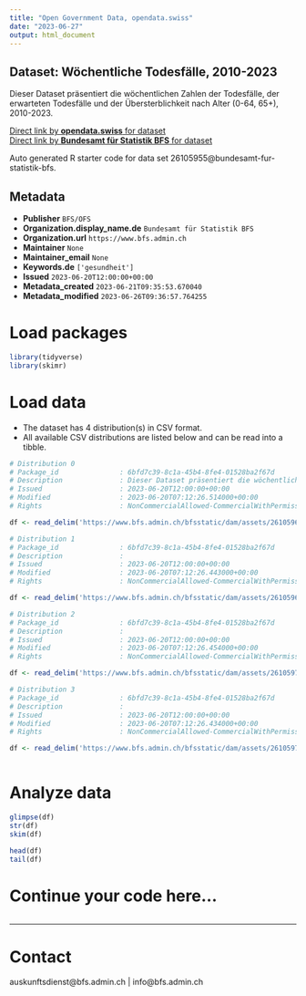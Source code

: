 ```yaml
---
title: "Open Government Data, opendata.swiss"
date: "2023-06-27"
output: html_document
---
```


## Dataset: Wöchentliche Todesfälle, 2010-2023

Dieser Dataset präsentiert die wöchentlichen Zahlen der Todesfälle, der erwarteten Todesfälle und der Übersterblichkeit nach Alter (0-64, 65+), 2010-2023.

[Direct link by **opendata.swiss** for dataset](https://opendata.swiss/de/dataset/wochentliche-todesfalle-2010-20231)<br>
[Direct link by **Bundesamt für Statistik BFS** for dataset](https://www.bfs.admin.ch/asset/de/ts-d-14.03.04.03-wr)

Auto generated R starter code for data set 26105955@bundesamt-fur-statistik-bfs.

## Metadata

- **Publisher** `BFS/OFS`
- **Organization.display_name.de** `Bundesamt für Statistik BFS`
- **Organization.url** `https://www.bfs.admin.ch`
- **Maintainer** `None`
- **Maintainer_email** `None`
- **Keywords.de** `['gesundheit']`
- **Issued** `2023-06-20T12:00:00+00:00`
- **Metadata_created** `2023-06-21T09:35:53.670040`
- **Metadata_modified** `2023-06-26T09:36:57.764255`


# Load packages

```r

library(tidyverse)
library(skimr)

```

# Load data

-   The dataset has 4 distribution(s) in CSV format.
-   All available CSV distributions are listed below and can be read into a tibble.

```r

# Distribution 0
# Package_id               : 6bfd7c39-8c1a-45b4-8fe4-01528ba2f67d
# Description              : Dieser Dataset präsentiert die wöchentlichen Zahlen der Todesfälle, der erwarteten Todesfälle und der Übersterblichkeit nach Alter (0-64, 65+), 2010-2023.
# Issued                   : 2023-06-20T12:00:00+00:00
# Modified                 : 2023-06-20T07:12:26.514000+00:00
# Rights                   : NonCommercialAllowed-CommercialWithPermission-ReferenceRequired

df <- read_delim('https://www.bfs.admin.ch/bfsstatic/dam/assets/26105962/master')

# Distribution 1
# Package_id               : 6bfd7c39-8c1a-45b4-8fe4-01528ba2f67d
# Description              : 
# Issued                   : 2023-06-20T12:00:00+00:00
# Modified                 : 2023-06-20T07:12:26.443000+00:00
# Rights                   : NonCommercialAllowed-CommercialWithPermission-ReferenceRequired

df <- read_delim('https://www.bfs.admin.ch/bfsstatic/dam/assets/26105967/master')

# Distribution 2
# Package_id               : 6bfd7c39-8c1a-45b4-8fe4-01528ba2f67d
# Description              : 
# Issued                   : 2023-06-20T12:00:00+00:00
# Modified                 : 2023-06-20T07:12:26.454000+00:00
# Rights                   : NonCommercialAllowed-CommercialWithPermission-ReferenceRequired

df <- read_delim('https://www.bfs.admin.ch/bfsstatic/dam/assets/26105972/master')

# Distribution 3
# Package_id               : 6bfd7c39-8c1a-45b4-8fe4-01528ba2f67d
# Description              : 
# Issued                   : 2023-06-20T12:00:00+00:00
# Modified                 : 2023-06-20T07:12:26.434000+00:00
# Rights                   : NonCommercialAllowed-CommercialWithPermission-ReferenceRequired

df <- read_delim('https://www.bfs.admin.ch/bfsstatic/dam/assets/26105978/master')



```

# Analyze data

```r

glimpse(df)
str(df)
skim(df)

head(df)
tail(df)

```

# Continue your code here...

```r

```

------------------------------------------------------------------------

# Contact

auskunftsdienst@bfs.admin.ch | info@bfs.admin.ch
